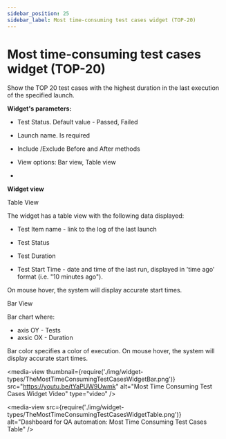```yaml
---
sidebar_position: 25
sidebar_label: Most time-consuming test cases widget (TOP-20)
---
```


# Most time-consuming test cases widget (TOP-20)

Show the TOP 20 test cases with the highest duration in the last execution of the specified launch.

**Widget's parameters:**

- Test Status. Default value - Passed, Failed

- Launch name. Is required

- Include /Exclude  Before and After methods

- View options: Bar view, Table view
-

**Widget view**

Table View

The widget has a table view with the following data displayed:

- Test Item name - link to the log of the last launch

- Test Status

- Test Duration

- Test Start Time  - date and time of the last run, displayed in 'time ago' format (i.e. "10 minutes ago").

On mouse hover, the system will display accurate start times.

Bar View

Bar chart where:

- axis OY - Tests
- axsic OX - Duration

Bar color specifies a color of execution.
On mouse hover, the system will display accurate start times.

<media-view thumbnail={require('./img/widget-types/TheMostTimeConsumingTestCasesWidgetBar.png')} src="https://youtu.be/tYaPUW9Uwmk" alt="Most Time Consuming Test Cases Widget Video" type="video" />

<media-view src={require('./img/widget-types/TheMostTimeConsumingTestCasesWidgetTable.png')} alt="Dashboard for QA automation: Most Time Consuming Test Cases Table" />
